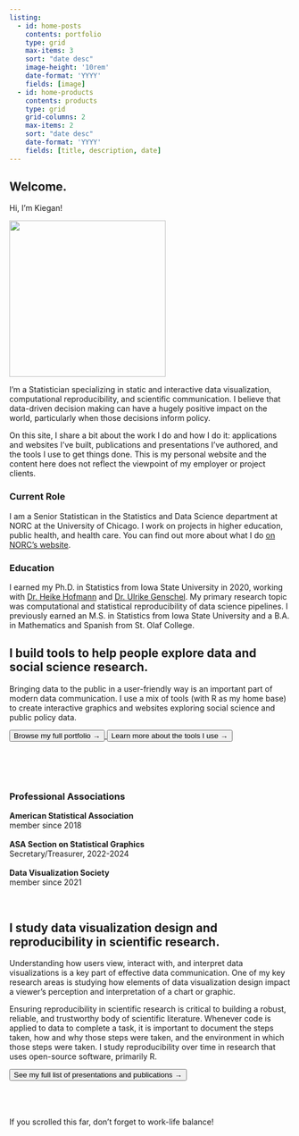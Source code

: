```yaml
---
listing:
  - id: home-posts
    contents: portfolio
    type: grid
    max-items: 3
    sort: "date desc"
    image-height: '10rem'
    date-format: 'YYYY'
    fields: [image]
  - id: home-products
    contents: products
    type: grid
    grid-columns: 2
    max-items: 2
    sort: "date desc"
    date-format: 'YYYY'
    fields: [title, description, date]
---
```


:::: {.column-screen}

::: {.welcome-centered}

::: {.column-page}

# Welcome.

Hi, I'm Kiegan! 

![](www/kiegan-headshot-hex.png){fig-alt='Photo of Kiegan in the shape of a hexagon.' width='20em' }

I'm a Statistician specializing in static and interactive data visualization, computational reproducibility, and scientific communication. I believe that data-driven decision making can have a hugely positive impact on the world, particularly when those decisions inform policy.  


On this site, I share a bit about the work I do and how I do it: applications and websites I've built, publications and presentations I've authored, and the tools I use to get things done. This is my personal website and the content here does not reflect the viewpoint of my employer or project clients.  


### Current Role

I am a Senior Statistican in the Statistics and Data Science department at NORC at the University of Chicago. I work on projects in higher education, public health, and health care. You can find out more about what I do [on NORC's website](https://norc.org/about/experts/kiegan-rice.html){target='_blank'}.

### Education 

I earned my Ph.D. in Statistics from Iowa State University in 2020, working with [Dr. Heike Hofmann](https://github.com/heike){target='_blank'} and [Dr. Ulrike Genschel](http://ugenschel.github.io/){target='_blank'}. My primary research topic was computational and statistical reproducibility of data science pipelines. I previously earned an M.S. in Statistics from Iowa State University and a B.A. in Mathematics and Spanish from St. Olaf College. 



:::

:::


::: {.welcome-portfolio-background}

::: {.column-page}
## I build tools to help people explore data and social science research.

Bringing data to the public in a user-friendly way is an important part of modern data communication. I use a mix of tools (with R as my home base) to create interactive graphics and websites exploring social science and public policy data. 


<a href="portfolio.html">
<button class="btn btn-secondary"> Browse my full portfolio &#8594; </button>
</a>
<a href="toolbox.html">
<button class="btn btn-secondary"> Learn more about the tools I use &#8594; </button>
</a>
<br>
<br>



::: {#home-posts}
:::

<br>
<br>

:::
:::

::: {.welcome-centered}

::: {.column-page}



### Professional Associations  

<b>American Statistical Association</b>  
member since 2018  
<br>
<b>ASA Section on Statistical Graphics</b>  
Secretary/Treasurer, 2022-2024  
<br>
<b>Data Visualization Society</b>  
member since 2021    

<br>


:::
:::



::: {.welcome-products-background}

::: {.column-page}
## I study data visualization design and reproducibility in scientific research. 

Understanding how users view, interact with, and interpret data visualizations is a key part of effective data communication. One of my key research areas is studying how elements of data visualization design impact a viewer's perception and interpretation of a chart or graphic. 

Ensuring reproducibility in scientific research is critical to building a robust, reliable, and trustworthy body of scientific literature. Whenever code is applied to data to complete a task, it is important to document the steps taken, how and why those steps were taken, and the environment in which those steps were taken. I study reproducibility over time in research that uses open-source software, primarily R. 

<a href="portfolio.html">
<button class="btn btn-primary"> See my full list of presentations and publications &#8594; </button>
</a>
<br>
<br>

::: {#home-products}
:::

:::
:::


::: {.welcome-centered}

::: {.column-page}
<br>
<br>
If you scrolled this far, don't forget to work-life balance!
:::
:::

:::: 


